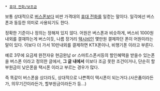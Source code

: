  * [[휴대 전화/보조금]]
보통 상대적으로 [[버스폰]]보다 비싼 가격대의 [[휴대 전화]]를 일컫는 말이다. 일각에선 버스폰과 동등한 의미로 사용되기도 한다.

정확한 기준이나 정의는 정해져 있지 않다. 어원은 버스폰과 비슷하게, 버스비 1000원내외를 결재하는게 버스이듯, 나름 장거리 [[택시]]비인 몇만원 결제하던 폰이 어원이라는 말이 있다. 이보다 더 가서 10만내외를 결제하면 KTX폰이나, 비행기폰 이라고 부른다.

예로 3무에 요금제 완전자유 현금완납 or 스마트스폰서등의 할인혜택을 받을수 있는폰을 버스폰 이라고 정의한 글에서, '''그 글 내에서''' 이보다 조금 못한 조건이거나, 단순히 할부원금이 낮은폰을 택시폰 이라고 부르는 경우가 많다.

즉 똑같이 버스폰을 샀더라도, 상대적으로 나쁜쪽이 택시폰이 되는거다.(사은품이라든가, 의무기간이라든가, 할부원금이라든가 등...)
